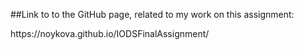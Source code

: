 
##Link to to the GitHub page, related to my work on this assignment:

https://noykova.github.io/IODSFinalAssignment/

